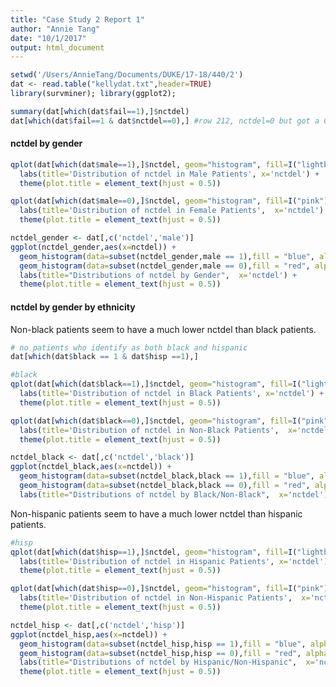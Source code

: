 ```yaml
---
title: "Case Study 2 Report 1"
author: "Annie Tang"
date: "10/1/2017"
output: html_document
---
```


```r
setwd('/Users/AnnieTang/Documents/DUKE/17-18/440/2')
dat <- read.table("kellydat.txt",header=TRUE)
library(survminer); library(ggplot2);

summary(dat[which(dat$fail==1),]$nctdel)
dat[which(dat$fail==1 & dat$nctdel==0),] #row 212, nctdel=0 but got a CT scan. what is the measurement of time?

```

#### nctdel by gender 
```r
qplot(dat[which(dat$male==1),]$nctdel, geom="histogram", fill=I("lightblue"), col=I("white")) + 
  labs(title='Distribution of nctdel in Male Patients', x='nctdel') + 
  theme(plot.title = element_text(hjust = 0.5))

qplot(dat[which(dat$male==0),]$nctdel, geom="histogram", fill=I("pink"), col=I("white")) + 
  labs(title='Distribution of nctdel in Female Patients',  x='nctdel') + 
  theme(plot.title = element_text(hjust = 0.5))

nctdel_gender <- dat[,c('nctdel','male')]
ggplot(nctdel_gender,aes(x=nctdel)) + 
  geom_histogram(data=subset(nctdel_gender,male == 1),fill = "blue", alpha = 0.2, binwidth = 1) +
  geom_histogram(data=subset(nctdel_gender,male == 0),fill = "red", alpha = 0.2, binwidth = 1) +
  labs(title="Distributions of nctdel by Gender",  x='nctdel') +
  theme(plot.title = element_text(hjust = 0.5))
```

#### nctdel by gender by ethnicity

Non-black patients seem to have a much lower nctdel than black patients. 
```r
# no patients who identify as both black and hispanic 
dat[which(dat$black == 1 & dat$hisp ==1),]

#black
qplot(dat[which(dat$black==1),]$nctdel, geom="histogram", fill=I("lightblue"), col=I("white")) + 
  labs(title='Distribution of nctdel in Black Patients', x='nctdel') + 
  theme(plot.title = element_text(hjust = 0.5))

qplot(dat[which(dat$black==0),]$nctdel, geom="histogram", fill=I("pink"), col=I("white")) + 
  labs(title='Distribution of nctdel in Non-Black Patients',  x='nctdel') + 
  theme(plot.title = element_text(hjust = 0.5))

nctdel_black <- dat[,c('nctdel','black')]
ggplot(nctdel_black,aes(x=nctdel)) + 
  geom_histogram(data=subset(nctdel_black,black == 1),fill = "blue", alpha = 0.3, binwidth = 1) +
  geom_histogram(data=subset(nctdel_black,black == 0),fill = "red", alpha = 0.3, binwidth = 1) +
  labs(title="Distributions of nctdel by Black/Non-Black",  x='nctdel')
```

Non-hispanic patients seem to have a much lower nctdel than hispanic patients. 

```r
#hisp
qplot(dat[which(dat$hisp==1),]$nctdel, geom="histogram", fill=I("lightblue"), col=I("white")) + 
  labs(title='Distribution of nctdel in Hispanic Patients', x='nctdel') + 
  theme(plot.title = element_text(hjust = 0.5))

qplot(dat[which(dat$hisp==0),]$nctdel, geom="histogram", fill=I("pink"), col=I("white")) + 
  labs(title='Distribution of nctdel in Non-Hispanic Patients',  x='nctdel') + 
  theme(plot.title = element_text(hjust = 0.5))

nctdel_hisp <- dat[,c('nctdel','hisp')]
ggplot(nctdel_hisp,aes(x=nctdel)) + 
  geom_histogram(data=subset(nctdel_hisp,hisp == 1),fill = "blue", alpha = 0.3, binwidth = 1) +
  geom_histogram(data=subset(nctdel_hisp,hisp == 0),fill = "red", alpha = 0.3, binwidth = 1) +
  labs(title="Distributions of nctdel by Hispanic/Non-Hispanic",  x='nctdel') +
  theme(plot.title = element_text(hjust = 0.5))
```